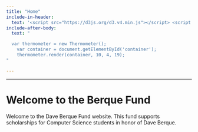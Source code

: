 ```yaml
---
title: "Home"
include-in-header:
  text: '<script src="https://d3js.org/d3.v4.min.js"></script> <script src="https://davidbanksnz.github.io/d3-thermometer/thermometer.min.js"></script>'
include-after-body:
  text: " 

  var thermometer = new Thermometer();
	var container = document.getElementById('container');
	thermometer.render(container, 10, 4, 19);
"

---
```

---

# Welcome to the Berque Fund

Welcome to the Dave Berque Fund website. This fund supports scholarships for Computer Science students in honor of Dave Berque.


::: {#container}
:::

```{=html}
<script>
  var thermometer = new Thermometer({
    mercuryColor: "rgb(220, 180, 0)",
    width: 300,
    height: 500,
    bulbRadius: 20,
    tubeWidth: 30,
    borderWidth: 3,
  });



	var container = document.getElementById('container');
	thermometer.render(container, 15, 15, 150);
</script>
```



